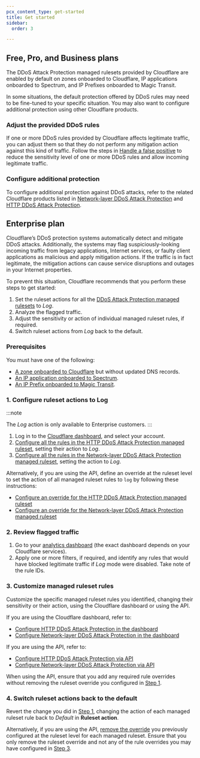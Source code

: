 ```yaml
---
pcx_content_type: get-started
title: Get started
sidebar:
  order: 3

---
```


## Free, Pro, and Business plans

The DDoS Attack Protection managed rulesets provided by Cloudflare are enabled by default on zones onboarded to Cloudflare, IP applications onboarded to Spectrum, and IP Prefixes onboarded to Magic Transit.

In some situations, the default protection offered by DDoS rules may need to be fine-tuned to your specific situation. You may also want to configure additional protection using other Cloudflare products.

### Adjust the provided DDoS rules

If one or more DDoS rules provided by Cloudflare affects legitimate traffic, you can adjust them so that they do not perform any mitigation action against this kind of traffic. Follow the steps in [Handle a false positive](/ddos-protection/managed-rulesets/adjust-rules/false-positive/) to reduce the sensitivity level of one or more DDoS rules and allow incoming legitimate traffic.

### Configure additional protection

To configure additional protection against DDoS attacks, refer to the related Cloudflare products listed in [Network-layer DDoS Attack Protection](/ddos-protection/managed-rulesets/network/#related-cloudflare-products) and [HTTP DDoS Attack Protection](/ddos-protection/managed-rulesets/http/#related-cloudflare-products).

## Enterprise plan

Cloudflare’s DDoS protection systems automatically detect and mitigate DDoS attacks. Additionally, the systems may flag suspiciously-looking incoming traffic from legacy applications, Internet services, or faulty client applications as malicious and apply mitigation actions. If the traffic is in fact legitimate, the mitigation actions can cause service disruptions and outages in your Internet properties.

To prevent this situation, Cloudflare recommends that you perform these steps to get started:

1. Set the ruleset actions for all the [DDoS Attack Protection managed rulesets](/ddos-protection/managed-rulesets/) to _Log_.
2. Analyze the flagged traffic.
3. Adjust the sensitivity or action of individual managed ruleset rules, if required.
4. Switch ruleset actions from _Log_ back to the default.

### Prerequisites

You must have one of the following:

- [A zone onboarded to Cloudflare](/dns/zone-setups/full-setup/) but without updated DNS records.
- [An IP application onboarded to Spectrum](/spectrum/get-started/).
- [An IP Prefix onboarded to Magic Transit](/magic-transit/get-started/).

### 1. Configure ruleset actions to Log

:::note

The _Log_ action is only available to Enterprise customers. 
:::

1. Log in to the [Cloudflare dashboard](https://dash.cloudflare.com/), and select your account.
2. [Configure all the rules in the HTTP DDoS Attack Protection managed ruleset](/ddos-protection/managed-rulesets/http/configure-dashboard/#create-a-ddos-override), setting their action to _Log_.
3. [Configure all the rules in the Network-layer DDoS Attack Protection managed ruleset](/ddos-protection/managed-rulesets/network/configure-dashboard/#create-a-ddos-override), setting the action to _Log_.

Alternatively, if you are using the API, define an override at the ruleset level to set the action of all managed ruleset rules to `log` by following these instructions:

- [Configure an override for the HTTP DDoS Attack Protection managed ruleset](/ddos-protection/managed-rulesets/http/configure-api/#configure-an-override-for-the-http-ddos-attack-protection-managed-ruleset)
- [Configure an override for the Network-layer DDoS Attack Protection managed ruleset](/ddos-protection/managed-rulesets/network/configure-api/#configure-an-override-for-the-network-layer-ddos-attack-protection-managed-ruleset)

### 2. Review flagged traffic

1. Go to your [analytics dashboard](/ddos-protection/reference/analytics/) (the exact dashboard depends on your Cloudflare services).
2. Apply one or more filters, if required, and identify any rules that would have blocked legitimate traffic if _Log_ mode were disabled. Take note of the rule IDs.

### 3. Customize managed ruleset rules

Customize the specific managed ruleset rules you identified, changing their sensitivity or their action, using the Cloudflare dashboard or using the API.

If you are using the Cloudflare dashboard, refer to:

- [Configure HTTP DDoS Attack Protection in the dashboard](/ddos-protection/managed-rulesets/http/configure-dashboard/)
- [Configure Network-layer DDoS Attack Protection in the dashboard](/ddos-protection/managed-rulesets/network/configure-dashboard/)

If you are using the API, refer to:

- [Configure HTTP DDoS Attack Protection via API](/ddos-protection/managed-rulesets/http/configure-api/)
- [Configure Network-layer DDoS Attack Protection via API](/ddos-protection/managed-rulesets/network/configure-api/)

When using the API, ensure that you add any required rule overrides without removing the ruleset override you configured in [Step 1](#1-configure-ruleset-actions-to-log).

### 4. Switch ruleset actions back to the default

Revert the change you did in [Step 1](#1-configure-ruleset-actions-to-log), changing the action of each managed ruleset rule back to _Default_ in **Ruleset action**.

Alternatively, if you are using the API, [remove the override](/ddos-protection/managed-rulesets/http/configure-api/#configure-an-override-for-the-http-ddos-attack-protection-managed-ruleset) you previously configured at the ruleset level for each managed ruleset. Ensure that you only remove the ruleset override and not any of the rule overrides you may have configured in [Step 3](#3-customize-managed-ruleset-rules).
